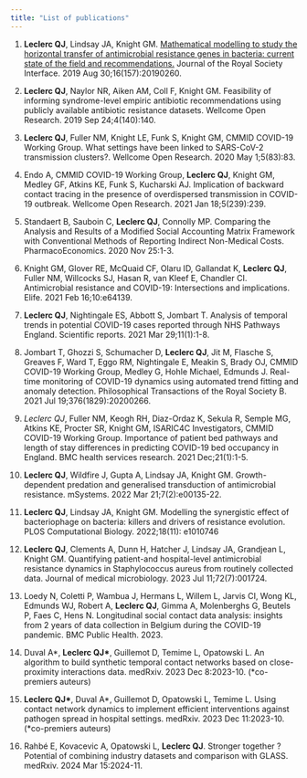 ```yaml
---
title: "List of publications"
---
```


1.  **Leclerc QJ**, Lindsay JA, Knight GM. [Mathematical modelling to study the horizontal transfer of antimicrobial resistance genes in bacteria: current state of the field and recommendations.](./papers/article1.pdf) Journal of the Royal Society Interface. 2019 Aug 30;16(157):20190260.

2.  **Leclerc QJ**, Naylor NR, Aiken AM, Coll F, Knight GM. Feasibility of informing syndrome-level empiric antibiotic recommendations using publicly available antibiotic resistance datasets. Wellcome Open Research. 2019 Sep 24;4(140):140.

3.  **Leclerc QJ**, Fuller NM, Knight LE, Funk S, Knight GM, CMMID COVID-19 Working Group. What settings have been linked to SARS-CoV-2 transmission clusters?. Wellcome Open Research. 2020 May 1;5(83):83.

4.  Endo A, CMMID COVID-19 Working Group, **Leclerc QJ**, Knight GM, Medley GF, Atkins KE, Funk S, Kucharski AJ. Implication of backward contact tracing in the presence of overdispersed transmission in COVID-19 outbreak. Wellcome Open Research. 2021 Jan 18;5(239):239.

5.  Standaert B, Sauboin C, **Leclerc QJ**, Connolly MP. Comparing the Analysis and Results of a Modified Social Accounting Matrix Framework with Conventional Methods of Reporting Indirect Non-Medical Costs. PharmacoEconomics. 2020 Nov 25:1-3.

6.  Knight GM, Glover RE, McQuaid CF, Olaru ID, Gallandat K, **Leclerc QJ**, Fuller NM, Willcocks SJ, Hasan R, van Kleef E, Chandler CI. Antimicrobial resistance and COVID-19: Intersections and implications. Elife. 2021 Feb 16;10:e64139.

7.  **Leclerc QJ**, Nightingale ES, Abbott S, Jombart T. Analysis of temporal trends in potential COVID-19 cases reported through NHS Pathways England. Scientific reports. 2021 Mar 29;11(1):1-8.

8.  Jombart T, Ghozzi S, Schumacher D, **Leclerc QJ**, Jit M, Flasche S, Greaves F, Ward T, Eggo RM, Nightingale E, Meakin S, Brady OJ, CMMID COVID-19 Working Group, Medley G, Hohle Michael, Edmunds J. Real-time monitoring of COVID-19 dynamics using automated trend fitting and anomaly detection. Philosophical Transactions of the Royal Society B. 2021 Jul 19;376(1829):20200266.

9.  *Leclerc QJ*, Fuller NM, Keogh RH, Diaz-Ordaz K, Sekula R, Semple MG, Atkins KE, Procter SR, Knight GM, ISARIC4C Investigators, CMMID COVID-19 Working Group. Importance of patient bed pathways and length of stay differences in predicting COVID-19 bed occupancy in England. BMC health services research. 2021 Dec;21(1):1-5.

10. **Leclerc QJ**, Wildfire J, Gupta A, Lindsay JA, Knight GM. Growth-dependent predation and generalised transduction of antimicrobial resistance. mSystems. 2022 Mar 21;7(2):e00135-22.

11. **Leclerc QJ**, Lindsay JA, Knight GM. Modelling the synergistic effect of bacteriophage on bacteria: killers and drivers of resistance evolution. PLOS Computational Biology. 2022;18(11): e1010746

12. **Leclerc QJ**, Clements A, Dunn H, Hatcher J, Lindsay JA, Grandjean L, Knight GM. Quantifying patient-and hospital-level antimicrobial resistance dynamics in Staphylococcus aureus from routinely collected data. Journal of medical microbiology. 2023 Jul 11;72(7):001724.

13. Loedy N, Coletti P, Wambua J, Hermans L, Willem L, Jarvis CI, Wong KL, Edmunds WJ, Robert A, **Leclerc QJ**, Gimma A, Molenberghs G, Beutels P, Faes C, Hens N. Longitudinal social contact data analysis: insights from 2 years of data collection in Belgium during the COVID-19 pandemic. BMC Public Health. 2023.

14. Duval A\*, **Leclerc QJ\***, Guillemot D, Temime L, Opatowski L. An algorithm to build synthetic temporal contact networks based on close-proximity interactions data. medRxiv. 2023 Dec 8:2023-10. (\*co-premiers auteurs)

15. **Leclerc QJ\***, Duval A\*, Guillemot D, Opatowski L, Temime L. Using contact network dynamics to implement efficient interventions against pathogen spread in hospital settings. medRxiv. 2023 Dec 11:2023-10. (\*co-premiers auteurs)

16. Rahbé E, Kovacevic A, Opatowski L, **Leclerc QJ**. Stronger together ? Potential of combining industry datasets and comparison with GLASS. medRxiv. 2024 Mar 15:2024-11.
